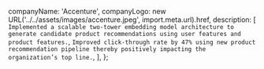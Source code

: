   companyName: 'Accenture',
  companyLogo: new URL('../../assets/images/accenture.jpeg', import.meta.url).href,
  description: [
    `Implemented a scalable two-tower embedding model architecture to generate candidate product recommendations using user features and product features.`,
    `Improved click-through rate by 47% using new product recommendation pipeline thereby positively impacting the organization’s top line.`,
  ],
};